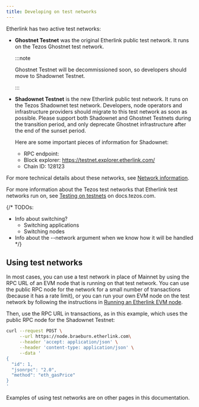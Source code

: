 ```yaml
---
title: Developing on test networks
---
```



Etherlink has two active test networks:

- **Ghostnet Testnet** was the original Etherlink public test network.
It runs on the Tezos Ghostnet test network.

   :::note

   Ghostnet Testnet will be decommissioned soon, so developers should move to Shadownet Testnet.

   :::

- **Shadownet Testnet** is the new Etherlink public test network.
It runs on the Tezos Shadownet test network.
Developers, node operators and infrastructure providers should migrate to this test network as soon as possible.
Please support both Shadownet and Ghostnet Testnets during the transition period, and only deprecate Ghostnet infrastructure after the end of the sunset period.

   Here are some important pieces of information for Shadownet:

   - RPC endpoint: <InlineCopy code="https://node.braeburn.etherlink.com" />
   - Block explorer: <a href="https://testnet.explorer.etherlink.com/">https://testnet.explorer.etherlink.com/</a>
   - Chain ID: 128123

For more technical details about these networks, see [Network information](/get-started/network-information).

For more information about the Tezos test networks that Etherlink test networks run on, see [Testing on testnets](https://docs.tezos.com/developing/testnets) on docs.tezos.com.

{/*
TODOs:
- Info about switching?
  - Switching applications
  - Switching nodes
- Info about the --network argument when we know how it will be handled
*/}

## Using test networks

In most cases, you can use a test network in place of Mainnet by using the RPC URL of an EVM node that is running on that test network.
You can use the public RPC node for the network for a small number of transactions (because it has a rate limit), or you can run your own EVM node on the test network by following the instructions in [Running an Etherlink EVM node](/network/evm-nodes).

Then, use the RPC URL in transactions, as in this example, which uses the public RPC node for the Shadownet Testnet:

```bash
curl --request POST \
     --url https://node.braeburn.etherlink.com\
     --header 'accept: application/json' \
     --header 'content-type: application/json' \
     --data '
{
  "id": 1,
  "jsonrpc": "2.0",
  "method": "eth_gasPrice"
}
'
```

Examples of using test networks are on other pages in this documentation.
